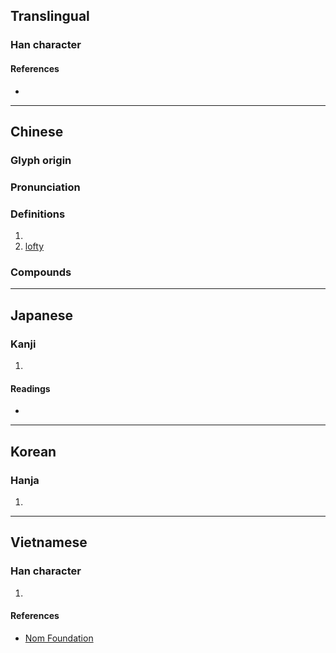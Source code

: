 {{also|峩}}
{{character info/new}}
==Translingual==

===Han character===
{{Han char|rn=46|rad=山|as=07|sn=10|four=23750|canj=UHQI|ids=⿰山我}}

====References====
* {{Han ref|kx=0311.090|dkj=08071|dj=0611.150|hdz=10774.150|uh=5CE8|ud=23784|bh=AE6F|bd=44655}}

----

==Chinese==
{{zh-forms}}

===Glyph origin===
{{Han etym}}

===Pronunciation===
{{zh-pron
|m=é
|c=ngo4
|mc=
|oc=y
|cat=n,a
}}

===Definitions===
{{zh-hanzi}}

# {{zh-short|峨嵋}}
# [[lofty]]

===Compounds===
{{zh-der|峨然|嶍峨|岑峨|峨然矗立|峨螺|峨峨|峨嵋山|巍峨|嵬峨|峨冠博帶|峨冠|峨髻|嵯峨|軻峨}}

----

==Japanese==

===Kanji===
{{ja-kanji|grade=|rs=山07}}

# {{defn|lang=ja|sort=山07}}

====Readings====
* {{ja-readings|on=[[が]] (ga)|kun=[[たかね]] (takane), [[いかめしい]] (ikameshii)}}

----

==Korean==

===Hanja===
{{ko-hanja|hangeul=아|rv=a|mr=a}}

# {{defn|lang=ko|sort=山07}}

----

==Vietnamese==

===Han character===
{{vi-readings|rs=山07|hanviet=nga}}

# {{defn|lang=vi|sort=山07}}

====References====
* [http://nomfoundation.org/common/nom_details.php?codepoint=5ce8 Nom Foundation]